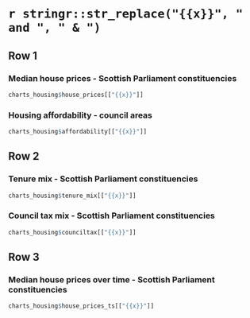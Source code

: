 # `r stringr::str_replace("{{x}}", " and ", " & ")`

## Row 1 {data-height=500}

### Median house prices - Scottish Parliament constituencies

```r
charts_housing$house_prices[["{{x}}"]]
```

### Housing affordability - council areas

```r
charts_housing$affordability[["{{x}}"]]
```

## Row 2 {data-height=350}

### Tenure mix - Scottish Parliament constituencies

```r
charts_housing$tenure_mix[["{{x}}"]]
```

### Council tax mix - Scottish Parliament constituencies

```r
charts_housing$counciltax[["{{x}}"]]
```

## Row 3

### Median house prices over time - Scottish Parliament constituencies

```r
charts_housing$house_prices_ts[["{{x}}"]]
```

